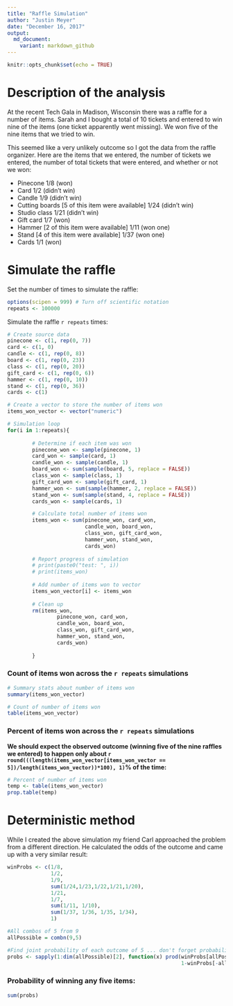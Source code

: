 ```yaml
---
title: "Raffle Simulation"
author: "Justin Meyer"
date: "December 16, 2017"
output: 
  md_document:
    variant: markdown_github
---
```


```r

knitr::opts_chunk$set(echo = TRUE)

```

# Description of the analysis

At the recent Tech Gala in Madison, Wisconsin there was a raffle for a number of items. Sarah and I bought a total of 10 tickets and entered to win nine of the items (one ticket apparently went missing). We won five of the nine items that we tried to win.

This seemed like a very unlikely outcome so I got the data from the raffle 
organizer. Here are the items that we entered, the number of tickets we entered,
the number of total tickets that were entered, and whether or not we won:

* Pinecone 1/8 (won)  
* Card 1/2 (didn't win)  
* Candle 1/9 (didn't win)  
* Cutting boards [5 of this item were available] 1/24 (didn't win)  
* Studio class 1/21 (didn't win)  
* Gift card 1/7 (won)  
* Hammer [2 of this item were available] 1/11 (won one)  
* Stand [4 of this item were available] 1/37 (won one)  
* Cards 1/1 (won)  

# Simulate the raffle

Set the number of times to simulate the raffle:

```r

options(scipen = 999) # Turn off scientific notation
repeats <- 100000

```

Simulate the raffle `r repeats` times:

```r

# Create source data
pinecone <- c(1, rep(0, 7))
card <- c(1, 0)
candle <- c(1, rep(0, 8))
board <- c(1, rep(0, 23))
class <- c(1, rep(0, 20))
gift_card <- c(1, rep(0, 6))
hammer <- c(1, rep(0, 10))
stand <- c(1, rep(0, 36))
cards <- c(1)

# Create a vector to store the number of items won
items_won_vector <- vector("numeric")

# Simulation loop
for(i in 1:repeats){
        
        # Determine if each item was won
        pinecone_won <- sample(pinecone, 1)
        card_won <- sample(card, 1)
        candle_won <- sample(candle, 1)
        board_won <- sum(sample(board, 5, replace = FALSE))
        class_won <- sample(class, 1)
        gift_card_won <- sample(gift_card, 1)
        hammer_won <- sum(sample(hammer, 2, replace = FALSE))
        stand_won <- sum(sample(stand, 4, replace = FALSE))
        cards_won <- sample(cards, 1)

        # Calculate total number of items won
        items_won <- sum(pinecone_won, card_won, 
                         candle_won, board_won, 
                         class_won, gift_card_won, 
                         hammer_won, stand_won, 
                         cards_won)
        
        # Report progress of simulation
        # print(paste0("test: ", i))
        # print(items_won)
        
        # Add number of items won to vector
        items_won_vector[i] <- items_won
        
        # Clean up
        rm(items_won,
                pinecone_won, card_won, 
                candle_won, board_won, 
                class_won, gift_card_won, 
                hammer_won, stand_won, 
                cards_won)
        
        }

```

### Count of items won across the `r repeats` simulations

```r

# Summary stats about number of items won
summary(items_won_vector)

# Count of number of items won
table(items_won_vector)

```

### Percent of items won across the `r repeats` simulations

__We should expect the observed outcome (winning five of the nine raffles we entered) to happen only about `r round(((length(items_won_vector[items_won_vector == 5])/length(items_won_vector))*100), 1)`% of the time:__

```r

# Percent of number of items won
temp <- table(items_won_vector)
prop.table(temp)

```

# Deterministic method

While I created the above simulation my friend Carl approached the problem 
from a different direction. He calculated the odds of the outcome and 
came up with a very similar result:

```r

winProbs <- c(1/8,
              1/2,
              1/9,
              sum(1/24,1/23,1/22,1/21,1/20),
              1/21,
              1/7,
              sum(1/11, 1/10),
              sum(1/37, 1/36, 1/35, 1/34),
              1)

#All combos of 5 from 9
allPossible = combn(9,5)

#Find joint probability of each outcome of 5 ... don't forget probabilities of losing the 4 that are not won.
probs <- sapply(1:dim(allPossible)[2], function(x) prod(winProbs[allPossible[,x]],
                                                        1-winProbs[-allPossible[,x]]))

```

### Probability of winning any five items:

```r

sum(probs)

```
